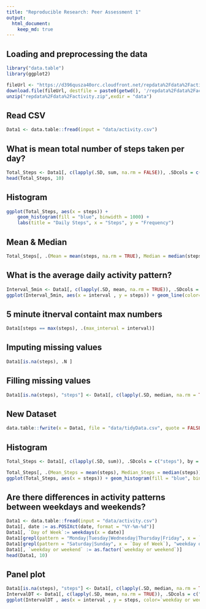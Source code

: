 ```yaml
---
title: "Reproducible Research: Peer Assessment 1"
output: 
  html_document:
    keep_md: true
---
```



## Loading and preprocessing the data
```r
library("data.table")
library(ggplot2)

fileUrl <- "https://d396qusza40orc.cloudfront.net/repdata%2Fdata%2Factivity.zip"
download.file(fileUrl, destfile = paste0(getwd(), '/repdata%2Fdata%2Factivity.zip'), method = "curl")
unzip("repdata%2Fdata%2Factivity.zip",exdir = "data")
```
## Read CSV
```r
Data1 <- data.table::fread(input = "data/activity.csv")
```

## What is mean total number of steps taken per day?

```r
Total_Steps <- Data1[, c(lapply(.SD, sum, na.rm = FALSE)), .SDcols = c("steps"), by = .(date)] 
head(Total_Steps, 10)
```
## Histogram
```r
ggplot(Total_Steps, aes(x = steps)) +
    geom_histogram(fill = "blue", binwidth = 1000) +
    labs(title = "Daily Steps", x = "Steps", y = "Frequency")
```
## Mean & Median
```r
Total_Steps[, .(Mean = mean(steps, na.rm = TRUE), Median = median(steps, na.rm = TRUE))]
```

## What is the average daily activity pattern?
```r
Interval_5min <- Data1[, c(lapply(.SD, mean, na.rm = TRUE)), .SDcols = c("steps"), by = .(interval)] 
ggplot(Interval_5min, aes(x = interval , y = steps)) + geom_line(color="blue", size=1) + labs(title = "Avg. Daily Steps", x = "Interval", y = "Avg. Steps per day")
```

## 5 minute itnerval containt max numbers
```r
Data1[steps == max(steps), .(max_interval = interval)]
```

## Imputing missing values
```r
Data1[is.na(steps), .N ]
```
## Filling missing values
```r
Data1[is.na(steps), "steps"] <- Data1[, c(lapply(.SD, median, na.rm = TRUE)), .SDcols = c("steps")]
```
## New Dataset
```r
data.table::fwrite(x = Data1, file = "data/tidyData.csv", quote = FALSE)
```
## Histogram
```r
Total_Steps <- Data1[, c(lapply(.SD, sum)), .SDcols = c("steps"), by = .(date)] 

Total_Steps[, .(Mean_Steps = mean(steps), Median_Steps = median(steps))]
ggplot(Total_Steps, aes(x = steps)) + geom_histogram(fill = "blue", binwidth = 1000) + labs(title = "Daily Steps", x = "Steps", y = "Frequency")
```

## Are there differences in activity patterns between weekdays and weekends?
```r

Data1 <- data.table::fread(input = "data/activity.csv")
Data1[, date := as.POSIXct(date, format = "%Y-%m-%d")]
Data1[, `Day of Week`:= weekdays(x = date)]
Data1[grepl(pattern = "Monday|Tuesday|Wednesday|Thursday|Friday", x = `Day of Week`), "weekday or weekend"] <- "weekday"
Data1[grepl(pattern = "Saturday|Sunday", x = `Day of Week`), "weekday or weekend"] <- "weekend"
Data1[, `weekday or weekend` := as.factor(`weekday or weekend`)]
head(Data1, 10)
```

## Panel plot
```r
Data1[is.na(steps), "steps"] <- Data1[, c(lapply(.SD, median, na.rm = TRUE)), .SDcols = c("steps")]
IntervalDT <- Data1[, c(lapply(.SD, mean, na.rm = TRUE)), .SDcols = c("steps"), by = .(interval, `weekday or weekend`)] 
ggplot(IntervalDT , aes(x = interval , y = steps, color=`weekday or weekend`)) + geom_line() + labs(title = "Avg. Daily Steps by Weektype", x = "Interval", y = "No. of Steps") + facet_wrap(~`weekday or weekend` , ncol = 1, nrow=2)
```
